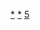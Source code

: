 {{catnav|頁面分類|總類|維基百科模板|按内容分类的模板}}
{{Catnav|頁面分類|科学}}
{{Catnav|頁面分類|自然}}

{{Template category}}

[[Category:科学|*]]
[[Category:自然|*]]
[[Category:按内容分类的模板|5]]